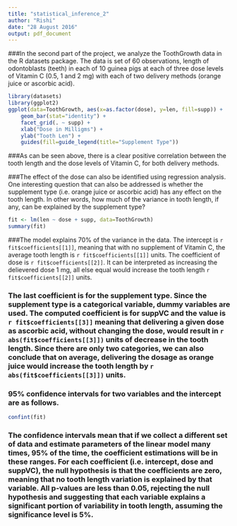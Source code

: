```yaml
---
title: "statistical_inference_2"
author: "Rishi"
date: "28 August 2016"
output: pdf_document
---
```



###In the second part of the project, we analyze the ToothGrowth data in the R datasets package. The data is set of 60 observations, length of odontoblasts (teeth) in each of 10 guinea pigs at each of three dose levels of Vitamin C (0.5, 1 and 2 mg) with each of two delivery methods (orange juice or ascorbic acid).

```r
library(datasets)
library(ggplot2)
ggplot(data=ToothGrowth, aes(x=as.factor(dose), y=len, fill=supp)) +
    geom_bar(stat="identity") +
    facet_grid(. ~ supp) +
    xlab("Dose in Milligms") +
    ylab("Tooth Len") +
    guides(fill=guide_legend(title="Supplement Type"))

```


###As can be seen above, there is a clear positive correlation between the tooth length and the dose levels of Vitamin C, for both delivery methods.

###The effect of the dose can also be identified using regression analysis. One interesting question that can also be addressed is whether the supplement type (i.e. orange juice or ascorbic acid) has any effect on the tooth length. In other words, how much of the variance in tooth length, if any, can be explained by the supplement type?
```r
fit <- lm(len ~ dose + supp, data=ToothGrowth)
summary(fit)
```


###The model explains 70% of the variance in the data. The intercept is  `r fit$coefficients[[1]]`, meaning that with no supplement of Vitamin C, the average tooth length is `r fit$coefficients[[1]]` units. The coefficient of dose is `r fit$coefficients[[2]]`. It can be interpreted as increasing the delievered dose 1 mg, all else equal  would increase the tooth length `r fit$coefficients[[2]]` units. 

### The last coefficient is for the supplement type. Since the supplement type is a categorical variable, dummy variables are used. The computed coefficient is for suppVC and the value is `r fit$coefficients[[3]]` meaning that delivering a given dose as ascorbic acid, without changing the dose, would result in `r abs(fit$coefficients[[3]])` units of decrease in the tooth length. Since there are only two categories, we can also conclude that on average, delivering the dosage as orange juice would increase the tooth length by `r abs(fit$coefficients[[3]])` units.



### 95% confidence intervals for two variables and the intercept are as follows.
```r
confint(fit)
```
### The confidence intervals mean that if we collect a different set of data and estimate parameters of the linear model many times, 95% of the time, the coefficient estimations will be in these ranges. For each coefficient (i.e. intercept, dose and suppVC), the null hypothesis is that the coefficients are zero, meaning that no tooth length variation is explained by that variable. All p-values are less than 0.05, rejecting the null hypothesis and suggesting that each variable explains a significant portion of variability in tooth length, assuming the significance level is 5%.